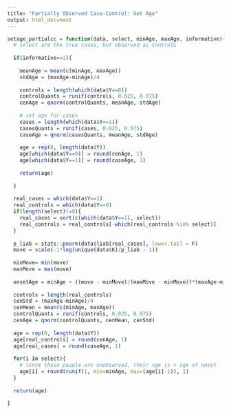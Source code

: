 ```yaml
---
title: "Partially Observed Case-Control: Set Age"
output: html_document
---
```


```r
setage_partialcc = function(data, select, minAge, maxAge, informative){
  # select are the true cases, but observed as controls
  
  if(informative==1){
    
    meanAge = mean(c(minAge, maxAge))
    stdAge = (maxAge-minAge)/4
    
    controls = length(which(data$Y==0))
    controlQuants = runif(controls, 0.025, 0.975)
    cenAge = qnorm(controlQuants, meanAge, stdAge)
  
    # set age for cases
    cases = length(which(data$Y==1))
    casesQuants = runif(cases, 0.025, 0.975)
    caseAge = qnorm(casesQuants, meanAge, stdAge)
    
    age = rep(0, length(data$Y))
    age[which(data$Y==0)] = round(cenAge, 1)
    age[which(data$Y==1)] = round(caseAge, 1)
    
    return(age)
    
  }
  
  real_cases = which(data$Y==1)
  real_controls = which(data$Y==0)
  if(length(select)!=0){
    real_cases = sort(c(which(data$Y==1), select))
    real_controls = real_controls[-which(real_controls %in% select)]
  }
  
  p_liab = stats::pnorm(data$liab[real_cases], lower.tail = F)
  move = scale(-1*log(unique(data$K)/p_liab - 1))
  
  minMove= min(move)
  maxMove = max(move)
  
  onsetAge = minAge + ((move - minMove)/(maxMove - minMove))*(maxAge-minAge)
  
  controls = length(real_controls)
  cenStd = (maxAge-minAge)/4
  cenMean = mean(c(minAge, maxAge))
  controlQuants = runif(controls, 0.025, 0.975)
  cenAge = qnorm(controlQuants, cenMean, cenStd)
    
  age = rep(0, length(data$Y))
  age[real_controls] = round(cenAge, 1)
  age[real_cases] = round(caseAge, 1)
  
  for(i in select){
    # since these people are unobserved, their age is < age of onset
    age[i] = round(runif(1, min=minAge, max=(age[i]-1)), 1) 
  }
  
  return(age)
  
}
```